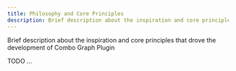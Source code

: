 ```yaml
---
title: Philosophy and Core Principles
description: Brief description about the inspiration and core principles that drove the development of Combo Graph Plugin
---
```


Brief description about the inspiration and core principles that drove the development of Combo Graph Plugin

TODO ...